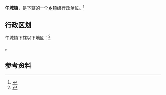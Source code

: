 {{中国乡级行政区|14/10/31/101/000}}

'''午城镇'''，是{{PRC admin/fullname|14/10/31/101/000|3}}下辖的一个[[乡镇|乡镇]]级行政单位。<ref>{{PRC admin/ref sgc|{{PRC admin/parent|14/10/31/101/000}}}}</ref>

== 行政区划 ==

午城镇下辖以下地区：<ref>{{PRC admin/ref sgc|14/10/31/101/000}}</ref>

{{PRC admin/children|14/10/31/101/000}}。

== 参考资料 ==

{{reflist}}

{{行政区划小作品}}
{{PRC admin/navcat|14/10/31/101/000}}